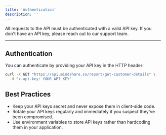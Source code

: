 ```yaml
---
title: 'Authentication'
description: ''
---
```


All requests to the API must be authenticated with a valid API key. If you don't have an API key, please reach out to our support team.

---

## Authentication

You can authenticate by providing your API key in the HTTP header:

```bash
curl -X GET "https://api.mindshare.so/report/get-customer-details" \
  -H "x-api-key: YOUR_API_KEY"
```


## Best Practices
- Keep your API keys secret and never expose them in client-side code.
- Rotate your API keys regularly and immediately if you suspect they've been compromised.
- Use environment variables to store API keys rather than hardcoding them in your application.

